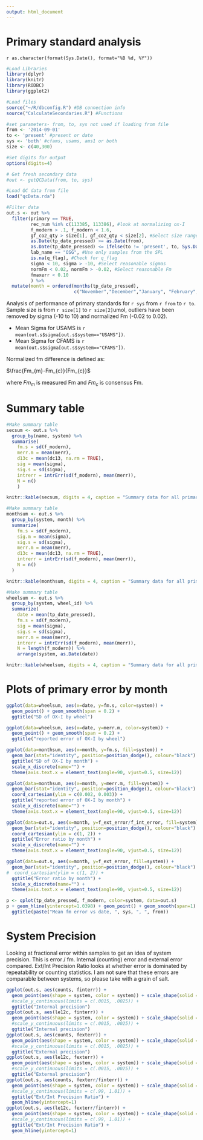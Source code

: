 ```yaml
---
output: html_document
---
```

Primary standard analysis
========================================================

`r as.character(format(Sys.Date(), format="%B %d, %Y"))`





```r

#Load Libraries
library(dplyr)
library(knitr)
library(RODBC)
library(ggplot2)

#Load files
source("~/R/dbconfig.R") #DB connection info
source("CalculateSecondaries.R") #Functions

#set parameters- from, to, sys not used if loading from file
from <- '2014-09-01'
to <- 'present' #present or date
sys <- 'both' #cfams, usams, ams1 or both
size <- c(40,300)

#Set digits for output
options(digits=4)

# Get fresh secondary data
#out <- getQCData(from, to, sys)

#Load QC data from file
load("qcData.rda")

#Filter data
out.s <- out %>% 
  filter(primary == TRUE,
         rec_num %in% c(113385, 113386), #look at normalizing ox-I
         f_modern > .1, f_modern < 1.6,
         gf_co2_qty > size[1], gf_co2_qty < size[2], #Select size range
         as.Date(tp_date_pressed) >= as.Date(from),
         as.Date(tp_date_pressed) <= ifelse(to != 'present', to, Sys.Date()),
         lab_name == "OSG", #Use only samples from the SPL
         is.na(q_flag), #Check for q_flag
         sigma < 10, sigma > -10, #Select reasonable sigmas
         normFm < 0.02, normFm > -0.02, #Select reasonable Fm
         fmaxerr < 0.10
         ) %>%
  mutate(month = ordered(months(tp_date_pressed), 
                         c("November","December","January", "February", "March", "April", "May", "June", "July", "August","September","October")))

```

Analysis of performance of primary standards for `r sys` from `r from` to `r to`. Sample size is from `r size[1]` to `r size[2]`umol, outliers have been removed by sigma (-10 to 10) and normalized Fm (-0.02 to 0.02).

* Mean Sigma for USAMS is `r mean(out.s$sigma[out.s$system=="USAMS"])`.
* Mean Sigma for CFAMS is `r mean(out.s$sigma[out.s$system=="CFAMS"])`.

Normalized fm difference is defined as:

$\frac{Fm_{m}-Fm_{c}}{Fm_{c}}$

where $Fm_{m}$ is measured Fm and $Fm_{c}$ is consensus Fm.


# Summary table


```r

#Make summary table
secsum <- out.s %>% 
  group_by(name, system) %>%
  summarise(
    fm.s = sd(f_modern),
    merr.m = mean(merr),
    d13c = mean(dc13, na.rm = TRUE),
    sig = mean(sigma),
    sig.s = sd(sigma),
    intrerr = intrErr(sd(f_modern), mean(merr)),
    N = n()
    )

knitr::kable(secsum, digits = 4, caption = "Summary data for all primaries")

#Make summary table
monthsum <- out.s %>%
  group_by(system, month) %>%
  summarize(
    fm.s = sd(f_modern),
    sig.m = mean(sigma),
    sig.s = sd(sigma),
    merr.m = mean(merr),
    d13c = mean(dc13, na.rm = TRUE),
    intrerr = intrErr(sd(f_modern), mean(merr)),
    N = n()
  )

knitr::kable(monthsum, digits = 4, caption = "Summary data for all primaries by month")

#Make summary table
wheelsum <- out.s %>% 
  group_by(system, wheel_id) %>%
  summarize(
    date = mean(tp_date_pressed),
    fm.s = sd(f_modern),
    sig = mean(sigma),
    sig.s = sd(sigma),
    merr.m = mean(merr),
    intrerr = intrErr(sd(f_modern), mean(merr)),
    N = length(f_modern)) %>%
    arrange(system, as.Date(date))

knitr::kable(wheelsum, digits = 4, caption = "Summary data for all primaries by wheel")


```

# Plots of primary error by month

``` r
ggplot(data=wheelsum, aes(x=date, y=fm.s, color=system)) + 
  geom_point() + geom_smooth(span = 0.2) +
  ggtitle("SD of OX-I by wheel")

ggplot(data=wheelsum, aes(x=date, y=merr.m, color=system)) + 
  geom_point() + geom_smooth(span = 0.2) +
  ggtitle("reported error of OX-I by wheel")

ggplot(data=monthsum, aes(x=month, y=fm.s, fill=system)) + 
  geom_bar(stat="identity", position=position_dodge(), colour="black") + 
  ggtitle("SD of OX-I by month") + 
  scale_x_discrete(name="") +
  theme(axis.text.x = element_text(angle=90, vjust=0.5, size=12))

ggplot(data=monthsum, aes(x=month, y=merr.m, fill=system)) + 
  geom_bar(stat="identity", position=position_dodge(), colour="black") +
  coord_cartesian(ylim = c(0.002, 0.003)) +
  ggtitle("reported error of OX-I by month") + 
  scale_x_discrete(name="") +
  theme(axis.text.x = element_text(angle=90, vjust=0.5, size=12))

ggplot(data=out.s, aes(x=month, y=f_ext_error/f_int_error, fill=system)) + 
  geom_bar(stat="identity", position=position_dodge(), colour="black") + 
  coord_cartesian(ylim = c(1, 2)) +
  ggtitle("Error ratio by month") + 
  scale_x_discrete(name="") +
  theme(axis.text.x = element_text(angle=90, vjust=0.5, size=12))

ggplot(data=out.s, aes(x=month, y=f_ext_error, fill=system)) + 
  geom_bar(stat="identity", position=position_dodge(), colour="black") + 
#  coord_cartesian(ylim = c(1, 2)) +
  ggtitle("Error ratio by month") + 
  scale_x_discrete(name="") +
  theme(axis.text.x = element_text(angle=90, vjust=0.5, size=12))

p <- qplot(tp_date_pressed, f_modern, color=system, data=out.s)
p + geom_hline(yintercept=1.0398) + geom_point() + geom_smooth(span=1) + 
  ggtitle(paste("Mean fm error vs date, ", sys, ", ", from))
```

# System Precision

Looking at fractional error within samples to get an idea of system precision. This is error / fm. Internal (counting) error and external error compared. Ext/Int Precision Ratio looks at whether error is dominated by repeatability or counting statistics. I am not sure that these errors are comparable between systems, so please take with a grain of salt.

```r

ggplot(out.s, aes(counts, finterr)) +
  geom_point(aes(shape = system, color = system)) + scale_shape(solid = FALSE) +
  #scale_y_continuous(limits = c(.0015, .0025)) + 
  ggtitle("Internal precision") 
ggplot(out.s, aes(le12c, finterr)) +
  geom_point(aes(shape = system, color = system)) + scale_shape(solid = FALSE) +
  #scale_y_continuous(limits = c(.0015, .0025)) + 
  ggtitle("Internal precision") 
ggplot(out.s, aes(counts, fexterr)) +
  geom_point(aes(shape = system, color = system)) + scale_shape(solid = FALSE) +
  #scale_y_continuous(limits = c(.0015, .0025)) + 
  ggtitle("External precision") 
ggplot(out.s, aes(le12c, fexterr)) +
  geom_point(aes(shape = system, color = system)) + scale_shape(solid = FALSE) +
  #scale_y_continuous(limits = c(.0015, .0025)) + 
  ggtitle("External precision") 
ggplot(out.s, aes(counts, fexterr/finterr)) +
  geom_point(aes(shape = system, color = system)) + scale_shape(solid = FALSE) +
  #scale_y_continuous(limits = c(.99, 1.01)) + 
  ggtitle("Ext/Int Precision Ratio") +
  geom_hline(yintercept=1) 
ggplot(out.s, aes(le12c, fexterr/finterr)) +
  geom_point(aes(shape = system, color = system)) + scale_shape(solid = FALSE) +
  #scale_y_continuous(limits = c(.99, 1.01)) + 
  ggtitle("Ext/Int Precision Ratio") +
  geom_hline(yintercept=1) 
```

